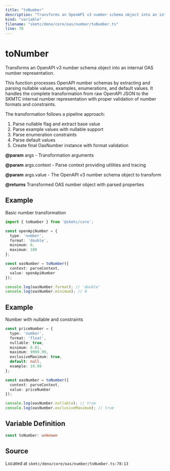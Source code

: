 ```yaml
---
title: "toNumber"
description: "Transforms an OpenAPI v3 number schema object into an internal OAS number representation."
kind: "variable"
filename: "skmtc/deno/core/oas/number/toNumber.ts"
line: 78
---
```


# toNumber

Transforms an OpenAPI v3 number schema object into an internal OAS number representation.

This function processes OpenAPI number schemas by extracting and parsing nullable values,
examples, enumerations, and default values. It handles the complete transformation from
raw OpenAPI JSON to the SKMTC internal number representation with proper validation
of number formats and constraints.

The transformation follows a pipeline approach:
1. Parse nullable flag and extract base value
2. Parse example values with nullable support
3. Parse enumeration constraints
4. Parse default values
5. Create final OasNumber instance with format validation


**@param** args - Transformation arguments

**@param** args.context - Parse context providing utilities and tracing

**@param** args.value - The OpenAPI v3 number schema object to transform

**@returns** Transformed OAS number object with parsed properties


## Example

Basic number transformation
```typescript
import { toNumber } from '@skmtc/core';

const openApiNumber = {
  type: 'number',
  format: 'double',
  minimum: 0,
  maximum: 100
};

const oasNumber = toNumber({
  context: parseContext,
  value: openApiNumber
});

console.log(oasNumber.format); // 'double'
console.log(oasNumber.minimum); // 0
```


## Example

Number with nullable and constraints
```typescript
const priceNumber = {
  type: 'number',
  format: 'float',
  nullable: true,
  minimum: 0.01,
  maximum: 9999.99,
  exclusiveMaximum: true,
  default: null,
  example: 19.99
};

const oasNumber = toNumber({
  context: parseContext,
  value: priceNumber
});

console.log(oasNumber.nullable); // true
console.log(oasNumber.exclusiveMaximum); // true
```

## Variable Definition

```typescript
const toNumber: unknown
```

## Source

Located at `skmtc/deno/core/oas/number/toNumber.ts:78:13`
